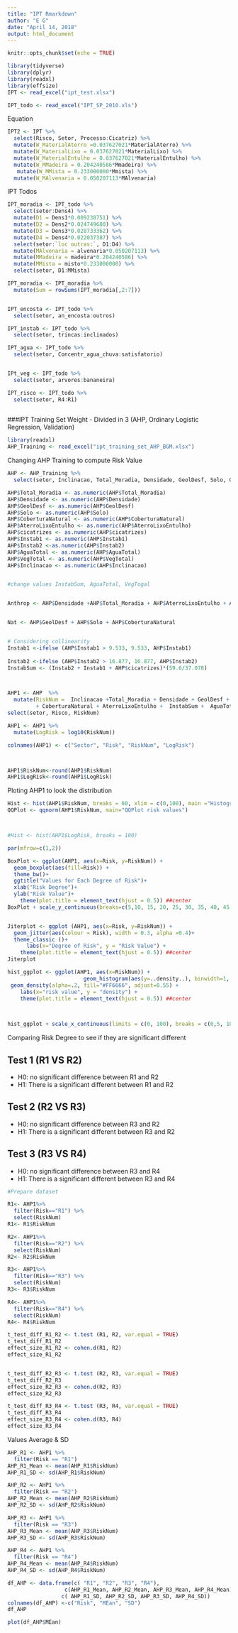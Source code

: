 ---
title: "IPT Rmarkdown"
author: "E G"
date: "April 14, 2018"
output: html_document
---

```{r setup, include=FALSE}
knitr::opts_chunk$set(echo = TRUE)
```

```{r warning=FALSE}
library(tidyverse)
library(dplyr)
library(readxl)
library(effsize)
IPT <- read_excel("ipt_test.xlsx")

IPT_todo <- read_excel("IPT_SP_2010.xls")

```

Equation
```{r}
IPT2 <- IPT %>% 
  select(Risco, Setor, Processo:Cicatriz) %>% 
  mutate(W_MaterialAterro =0.037627021*MaterialAterro) %>% 
  mutate(W_MaterialLixo = 0.037627021*MaterialLixo) %>% 
  mutate(W_MaterialEntulho = 0.037627021*MaterialEntulho) %>% 
  mutate(W_MMadeira = 0.204240586*Mmadeira) %>% 
   mutate(W_MMista = 0.233000000*Mmista) %>% 
  mutate(W_MAlvenaria = 0.050207113*MAlvenaria)


```


IPT Todos
```{r}

IPT_moradia <- IPT_todo %>% 
  select(setor:Dens4) %>% 
  mutate(D1 = Dens1*0.009238751) %>% 
  mutate(D2 = Dens2*0.024749680) %>% 
  mutate(D3 = Dens3*0.028733362) %>% 
  mutate(D4 = Dens4*0.022037387) %>% 
  select(setor:`loc outras:`, D1:D4) %>% 
  mutate(MAlvenaria = alvenaria*0.050207113) %>% 
  mutate(MMadeira = madeira*0.204240586) %>% 
  mutate(MMista = misto*0.233000000) %>% 
  select(setor, D1:MMista) 

IPT_moradia <- IPT_moradia %>% 
  mutate(Sum = rowSums(IPT_moradia[,2:7]))


IPT_encosta <- IPT_todo %>% 
  select(setor, an_encosta:outros)

IPT_instab <- IPT_todo %>% 
  select(setor, trincas:inclinados)

IPT_agua <- IPT_todo %>% 
  select(setor, Concentr_agua_chuva:satisfatorio)


IPt_veg <- IPT_todo %>% 
  select(setor, arvores:bananeira)

IPT_risco <- IPT_todo %>% 
  select(setor, R4:R1)
  

```

###IPT Training Set Weight - Divided in 3 (AHP, Ordinary Logistic Regression, Validation)

```{r}
library(readxl)
AHP_Training <- read_excel("ipt_training_set_AHP_BGM.xlsx")


```

Changing AHP Training to compute Risk Value
```{r}
AHP <- AHP_Training %>% 
  select(setor, Inclinacao, Total_Moradia, Densidade, GeolDesf, Solo, CoberturaNatural, AterroLixoEntulho, cicatrizes, Instab1, Instab2, AguaTotal, VegTotal, Risco)

AHP$Total_Moradia <- as.numeric(AHP$Total_Moradia)
AHP$Densidade <- as.numeric(AHP$Densidade)
AHP$GeolDesf <- as.numeric(AHP$GeolDesf)
AHP$Solo <- as.numeric(AHP$Solo)
AHP$CoberturaNatural <- as.numeric(AHP$CoberturaNatural)
AHP$AterroLixoEntulho <- as.numeric(AHP$AterroLixoEntulho)
AHP$cicatrizes <- as.numeric(AHP$cicatrizes)
AHP$Instab1 <- as.numeric(AHP$Instab1)
AHP$Instab2 <-as.numeric(AHP$Instab2)
AHP$AguaTotal <- as.numeric(AHP$AguaTotal)
AHP$VegTotal <- as.numeric(AHP$VegTotal)
AHP$Inclinacao <- as.numeric(AHP$Inclinacao)


#change values InstabSum, AguaTotal, VegTogal


Anthrop <- AHP$Densidade +AHP$Total_Moradia + AHP$AterroLixoEntulho + AHP$AguaTotal +AHP$VegTotal


Nat <- AHP$GeolDesf + AHP$Solo + AHP$CoberturaNatural


# Considering collinearity
Instab1 <-ifelse (AHP$Instab1 > 9.533, 9.533, AHP$Instab1)
 
Instab2 <-ifelse (AHP$Instab2 > 16.877, 16.877, AHP$Instab2)
InstabSum <- (Instab2 + Instab1 + AHP$cicatrizes)*(59.6/37.078)



AHP1 <- AHP  %>% 
  mutate(RiskNum =  Inclinacao +Total_Moradia + Densidade + GeolDesf + Solo 
         + CoberturaNatural + AterroLixoEntulho +  InstabSum +  AguaTotal + VegTotal) %>% 
select(setor, Risco, RiskNum)

AHP1 <- AHP1 %>%
  mutate(LogRisk = log10(RiskNum))

colnames(AHP1) <- c("Sector", "Risk", "RiskNum", "LogRisk")



AHP1$RiskNum<-round(AHP1$RiskNum)
AHP1$LogRisk<-round(AHP1$LogRisk)


```

Ploting AHP1 to look the distribution
```{r AHP1_plot}
Hist <- hist(AHP1$RiskNum, breaks = 60, xlim = c(0,100), main ="Histogram of risk values", xlab = "risk value", ylab="frequency")
QQPlot <- qqnorm(AHP1$RiskNum, main="QQPlot risk values")



#Hist <- hist(AHP1$LogRisk, breaks = 100)

par(mfrow=c(1,2))

BoxPlot <- ggplot(AHP1, aes(x=Risk, y=RiskNum)) +
  geom_boxplot(aes(fill=Risk)) +
  theme_bw()+
  ggtitle("Values for Each Degree of Risk")+
  xlab("Risk Degree")+
  ylab("Risk Value")+ 
    theme(plot.title = element_text(hjust = 0.5)) ##center
BoxPlot + scale_y_continuous(breaks=c(5,10, 15, 20, 25, 30, 35, 40, 45, 50, 55, 60, 65, 70,75, 80))


Jiterplot <- ggplot (AHP1, aes(x=Risk, y=RiskNum)) +
  geom_jitter(aes(colour = Risk), width = 0.3, alpha =0.4)+
  theme_classic ()+ 
      labs(x="Degree of Risk", y = "Risk Value") + 
    theme(plot.title = element_text(hjust = 0.5)) ##center
Jiterplot

hist_ggplot <- ggplot(AHP1, aes(x=RiskNum)) +
                        geom_histogram(aes(y=..density..), binwidth=1, color="dark green", fill="white")+
 geom_density(alpha=.2, fill="#FF6666", adjust=0.55) + 
    labs(x="risk value", y = "density") + 
    theme(plot.title = element_text(hjust = 0.5)) ##center


  
hist_ggplot + scale_x_continuous(limits = c(0, 100), breaks = c(0,5, 10, 15, 20, 25, 30, 35, 40, 45, 50, 55, 60, 65, 70, 75, 80,85,90,95))

```


Comparing Risk Degree to see if they are significant different

## Test 1 (R1 VS R2)
- H0: no significant difference between R1 and R2
- H1: There is a significant different between R1 and R2

## Test 2 (R2 VS R3)
- H0: no significant difference between R3 and R2
- H1: There is a significant different between R3 and R2

## Test 3 (R3 VS R4)
- H0: no significant difference between R3 and R4
- H1: There is a significant different between R3 and R4
```{r}

#Prepare dataset

R1<- AHP1%>%
  filter(Risk=="R1") %>%
  select(RiskNum)
R1<- R1$RiskNum

R2<- AHP1%>%
  filter(Risk=="R2") %>%
  select(RiskNum)
R2<- R2$RiskNum

R3<- AHP1%>%
  filter(Risk=="R3") %>%
  select(RiskNum)
R3<- R3$RiskNum

R4<- AHP1%>%
  filter(Risk=="R4") %>%
  select(RiskNum)
R4<- R4$RiskNum

t_test_diff_R1_R2 <- t.test (R1, R2, var.equal = TRUE)
t_test_diff_R1_R2
effect_size_R1_R2 <- cohen.d(R1, R2)
effect_size_R1_R2


t_test_diff_R2_R3 <- t.test (R2, R3, var.equal = TRUE)
t_test_diff_R2_R3
effect_size_R2_R3 <- cohen.d(R2, R3)
effect_size_R2_R3

t_test_diff_R3_R4 <- t.test (R3, R4, var.equal = TRUE)
t_test_diff_R3_R4
effect_size_R3_R4 <- cohen.d(R3, R4)
effect_size_R3_R4

```



Values Average & SD


```{r}
AHP_R1 <- AHP1 %>% 
  filter(Risk == "R1") 
AHP_R1_Mean <- mean(AHP_R1$RiskNum)
AHP_R1_SD <- sd(AHP_R1$RiskNum)

AHP_R2 <- AHP1 %>% 
  filter(Risk == "R2") 
AHP_R2_Mean <- mean(AHP_R2$RiskNum)
AHP_R2_SD <- sd(AHP_R2$RiskNum)

AHP_R3 <- AHP1 %>% 
  filter(Risk == "R3") 
AHP_R3_Mean <- mean(AHP_R3$RiskNum)
AHP_R3_SD <- sd(AHP_R3$RiskNum)

AHP_R4 <- AHP1 %>% 
  filter(Risk == "R4") 
AHP_R4_Mean <- mean(AHP_R4$RiskNum)
AHP_R4_SD <- sd(AHP_R4$RiskNum)

df_AHP <- data.frame(c( "R1", "R2", "R3", "R4"),
                  c(AHP_R1_Mean, AHP_R2_Mean, AHP_R3_Mean, AHP_R4_Mean), 
                 c( AHP_R1_SD, AHP_R2_SD, AHP_R3_SD, AHP_R4_SD))
colnames(df_AHP) <-c("Risk", "MEan", "SD")
df_AHP

plot(df_AHP$MEan)


```

